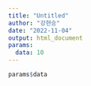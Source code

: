```yaml
---
title: "Untitled"
author: "강현승"
date: "2022-11-04"
output: html_document
params:
  data: 10
---
```


```r
params$data
```